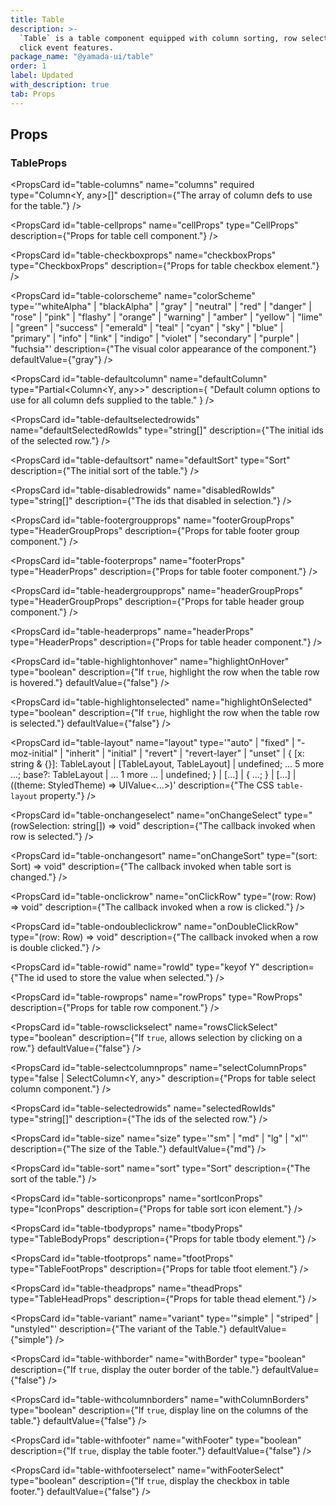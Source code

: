 ```yaml
---
title: Table
description: >-
  `Table` is a table component equipped with column sorting, row selection, and
  click event features.
package_name: "@yamada-ui/table"
order: 1
label: Updated
with_description: true
tab: Props
---
```


## Props

### TableProps

<PropsCard
  id="table-columns"
  name="columns"
  required
  type="Column<Y, any>[]"
  description={"The array of column defs to use for the table."}
/>

<PropsCard
  id="table-cellprops"
  name="cellProps"
  type="CellProps<Y>"
  description={"Props for table cell component."}
/>

<PropsCard
  id="table-checkboxprops"
  name="checkboxProps"
  type="CheckboxProps<string>"
  description={"Props for table checkbox element."}
/>

<PropsCard
  id="table-colorscheme"
  name="colorScheme"
  type='"whiteAlpha" | "blackAlpha" | "gray" | "neutral" | "red" | "danger" | "rose" | "pink" | "flashy" | "orange" | "warning" | "amber" | "yellow" | "lime" | "green" | "success" | "emerald" | "teal" | "cyan" | "sky" | "blue" | "primary" | "info" | "link" | "indigo" | "violet" | "secondary" | "purple" | "fuchsia"'
  description={"The visual color appearance of the component."}
  defaultValue={"gray"}
/>

<PropsCard
  id="table-defaultcolumn"
  name="defaultColumn"
  type="Partial<Column<Y, any>>"
  description={
    "Default column options to use for all column defs supplied to the table."
  }
/>

<PropsCard
  id="table-defaultselectedrowids"
  name="defaultSelectedRowIds"
  type="string[]"
  description={"The initial ids of the selected row."}
/>

<PropsCard
  id="table-defaultsort"
  name="defaultSort"
  type="Sort<Y>"
  description={"The initial sort of the table."}
/>

<PropsCard
  id="table-disabledrowids"
  name="disabledRowIds"
  type="string[]"
  description={"The ids that disabled in selection."}
/>

<PropsCard
  id="table-footergroupprops"
  name="footerGroupProps"
  type="HeaderGroupProps<Y>"
  description={"Props for table footer group component."}
/>

<PropsCard
  id="table-footerprops"
  name="footerProps"
  type="HeaderProps<Y>"
  description={"Props for table footer component."}
/>

<PropsCard
  id="table-headergroupprops"
  name="headerGroupProps"
  type="HeaderGroupProps<Y>"
  description={"Props for table header group component."}
/>

<PropsCard
  id="table-headerprops"
  name="headerProps"
  type="HeaderProps<Y>"
  description={"Props for table header component."}
/>

<PropsCard
  id="table-highlightonhover"
  name="highlightOnHover"
  type="boolean"
  description={"If `true`, highlight the row when the table row is hovered."}
  defaultValue={"false"}
/>

<PropsCard
  id="table-highlightonselected"
  name="highlightOnSelected"
  type="boolean"
  description={"If `true`, highlight the row when the table row is selected."}
  defaultValue={"false"}
/>

<PropsCard
  id="table-layout"
  name="layout"
  type='"auto" | "fixed" | "-moz-initial" | "inherit" | "initial" | "revert" | "revert-layer" | "unset" | { [x: string & {}]: TableLayout | [TableLayout, TableLayout] | undefined; ... 5 more ...; base?: TableLayout | ... 1 more ... | undefined; } | [...] | { ...; } | [...] | ((theme: StyledTheme) => UIValue<...>)'
  description={"The CSS `table-layout` property."}
/>

<PropsCard
  id="table-onchangeselect"
  name="onChangeSelect"
  type="(rowSelection: string[]) => void"
  description={"The callback invoked when row is selected."}
/>

<PropsCard
  id="table-onchangesort"
  name="onChangeSort"
  type="(sort: Sort<Y>) => void"
  description={"The callback invoked when table sort is changed."}
/>

<PropsCard
  id="table-onclickrow"
  name="onClickRow"
  type="(row: Row<Y>) => void"
  description={"The callback invoked when a row is clicked."}
/>

<PropsCard
  id="table-ondoubleclickrow"
  name="onDoubleClickRow"
  type="(row: Row<Y>) => void"
  description={"The callback invoked when a row is double clicked."}
/>

<PropsCard
  id="table-rowid"
  name="rowId"
  type="keyof Y"
  description={"The id used to store the value when selected."}
/>

<PropsCard
  id="table-rowprops"
  name="rowProps"
  type="RowProps<Y>"
  description={"Props for table row component."}
/>

<PropsCard
  id="table-rowsclickselect"
  name="rowsClickSelect"
  type="boolean"
  description={"If `true`, allows selection by clicking on a row."}
  defaultValue={"false"}
/>

<PropsCard
  id="table-selectcolumnprops"
  name="selectColumnProps"
  type="false | SelectColumn<Y, any>"
  description={"Props for table select column component."}
/>

<PropsCard
  id="table-selectedrowids"
  name="selectedRowIds"
  type="string[]"
  description={"The ids of the selected row."}
/>

<PropsCard
  id="table-size"
  name="size"
  type='"sm" | "md" | "lg" | "xl"'
  description={"The size of the Table."}
  defaultValue={"md"}
/>

<PropsCard
  id="table-sort"
  name="sort"
  type="Sort<Y>"
  description={"The sort of the table."}
/>

<PropsCard
  id="table-sorticonprops"
  name="sortIconProps"
  type="IconProps"
  description={"Props for table sort icon element."}
/>

<PropsCard
  id="table-tbodyprops"
  name="tbodyProps"
  type="TableBodyProps"
  description={"Props for table tbody element."}
/>

<PropsCard
  id="table-tfootprops"
  name="tfootProps"
  type="TableFootProps"
  description={"Props for table tfoot element."}
/>

<PropsCard
  id="table-theadprops"
  name="theadProps"
  type="TableHeadProps"
  description={"Props for table thead element."}
/>

<PropsCard
  id="table-variant"
  name="variant"
  type='"simple" | "striped" | "unstyled"'
  description={"The variant of the Table."}
  defaultValue={"simple"}
/>

<PropsCard
  id="table-withborder"
  name="withBorder"
  type="boolean"
  description={"If `true`, display the outer border of the table."}
  defaultValue={"false"}
/>

<PropsCard
  id="table-withcolumnborders"
  name="withColumnBorders"
  type="boolean"
  description={"If `true`, display line on the columns of the table."}
  defaultValue={"false"}
/>

<PropsCard
  id="table-withfooter"
  name="withFooter"
  type="boolean"
  description={"If `true`, display the table footer."}
  defaultValue={"false"}
/>

<PropsCard
  id="table-withfooterselect"
  name="withFooterSelect"
  type="boolean"
  description={"If `true`, display the checkbox in table footer."}
  defaultValue={"false"}
/>
